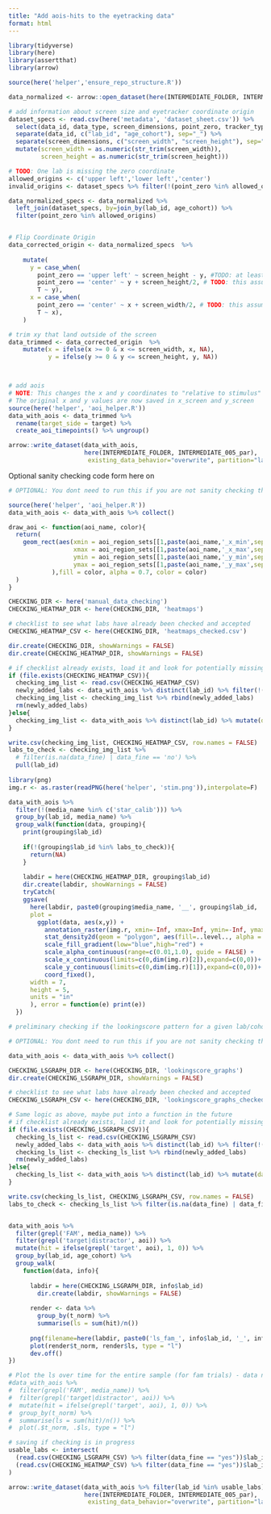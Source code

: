 ```yaml
---
title: "Add aois-hits to the eyetracking data"
format: html
---
```


```r
library(tidyverse)
library(here)
library(assertthat)
library(arrow)

source(here('helper','ensure_repo_structure.R'))
```

```r
data_normalized <- arrow::open_dataset(here(INTERMEDIATE_FOLDER, INTERMEDIATE_004_par), format = "parquet")
```

```r

# add information about screen size and eyetracker coordinate origin
dataset_specs <- read.csv(here('metadata', 'dataset_sheet.csv')) %>%
  select(data_id, data_type, screen_dimensions, point_zero, tracker_type, software_type, sampling_rate) %>%
  separate(data_id, c("lab_id", "age_cohort"), sep="_") %>% 
  separate(screen_dimensions, c("screen_width", "screen_height"), sep=" x ") %>% 
  mutate(screen_width = as.numeric(str_trim(screen_width)),
         screen_height = as.numeric(str_trim(screen_height)))

# TODO: One lab is missing the zero coordinate
allowed_origins <- c('upper left','lower left','center')
invalid_origins <- dataset_specs %>% filter(!(point_zero %in% allowed_origins))

data_normalized_specs <- data_normalized %>% 
  left_join(dataset_specs, by=join_by(lab_id, age_cohort)) %>% 
  filter(point_zero %in% allowed_origins)


# Flip Coordinate Origin
data_corrected_origin <- data_normalized_specs  %>% 
  
    mutate(
      y = case_when(
        point_zero == 'upper left' ~ screen_height - y, #TODO: at least some point zeros are "upper left"
        point_zero == 'center' ~ y + screen_height/2, # TODO: this assumes that up and right are "+" for the eyetracker - check this!
        T ~ y),
      x = case_when(
        point_zero == 'center' ~ x + screen_width/2, # TODO: this assumes that up and right are "+" for the eyetracker - check this!
        T ~ x),
    )

# trim xy that land outside of the screen
data_trimmed <- data_corrected_origin  %>% 
    mutate(x = ifelse(x >= 0 & x <= screen_width, x, NA),
           y = ifelse(y >= 0 & y <= screen_height, y, NA))



# add aois
# NOTE: This changes the x and y coordinates to "relative to stimulus" as opposed to "relative to screen".
# The original x and y values are now saved in x_screen and y_screen
source(here('helper', 'aoi_helper.R'))
data_with_aois <- data_trimmed %>%
  rename(target_side = target) %>%
  create_aoi_timepoints() %>% ungroup()
```

```r
arrow::write_dataset(data_with_aois,
                     here(INTERMEDIATE_FOLDER, INTERMEDIATE_005_par),
                      existing_data_behavior="overwrite", partition="lab_id")
```


Optional sanity checking code form here on

```r
# OPTIONAL: You dont need to run this if you are not sanity checking the data

source(here('helper', 'aoi_helper.R'))
data_with_aois <- data_with_aois %>% collect()

draw_aoi <- function(aoi_name, color){
  return(
    geom_rect(aes(xmin = aoi_region_sets[[1,paste(aoi_name,'_x_min',sep="")]],
                  xmax = aoi_region_sets[[1,paste(aoi_name,'_x_max',sep="")]],
                  ymin = aoi_region_sets[[1,paste(aoi_name,'_y_min',sep="")]],
                  ymax = aoi_region_sets[[1,paste(aoi_name,'_y_max',sep="")]] 
            ),fill = color, alpha = 0.7, color = color)
  )
}

CHECKING_DIR <- here('manual_data_checking')
CHECKING_HEATMAP_DIR <- here(CHECKING_DIR, 'heatmaps')

# checklist to see what labs have already been checked and accepted
CHECKING_HEATMAP_CSV <- here(CHECKING_DIR, 'heatmaps_checked.csv')

dir.create(CHECKING_DIR, showWarnings = FALSE)
dir.create(CHECKING_HEATMAP_DIR, showWarnings = FALSE)

# if checklist already exists, load it and look for potentially missing labs, else create a new one from the data
if (file.exists(CHECKING_HEATMAP_CSV)){
  checking_img_list <- read.csv(CHECKING_HEATMAP_CSV)
  newly_added_labs <- data_with_aois %>% distinct(lab_id) %>% filter(!(lab_id %in% checking_img_list$lab_id)) %>% mutate(data_fine = NA)
  checking_img_list <- checking_img_list %>% rbind(newly_added_labs)
  rm(newly_added_labs)
}else{
  checking_img_list <- data_with_aois %>% distinct(lab_id) %>% mutate(data_fine = NA)
}

write.csv(checking_img_list, CHECKING_HEATMAP_CSV, row.names = FALSE)
labs_to_check <- checking_img_list %>% 
  # filter(is.na(data_fine) | data_fine == 'no') %>% 
  pull(lab_id)
  
library(png)
img.r <- as.raster(readPNG(here('helper', 'stim.png')),interpolate=F)

data_with_aois %>% 
  filter(!(media_name %in% c('star_calib'))) %>% 
  group_by(lab_id, media_name) %>%
  group_walk(function(data, grouping){
    print(grouping$lab_id)
    
    if(!(grouping$lab_id %in% labs_to_check)){
      return(NA)
    }
    
    labdir = here(CHECKING_HEATMAP_DIR, grouping$lab_id)
    dir.create(labdir, showWarnings = FALSE)
    tryCatch(
    ggsave(
      here(labdir, paste0(grouping$media_name, '__', grouping$lab_id, '.png')),
      plot = 
        ggplot(data, aes(x,y)) + 
          annotation_raster(img.r, xmin=-Inf, xmax=Inf, ymin=-Inf, ymax=Inf)+
          stat_density2d(geom = "polygon", aes(fill=..level.., alpha = ..level..), size= 20, bins= 500) + 
          scale_fill_gradient(low="blue",high="red") +
          scale_alpha_continuous(range=c(0.01,1.0), guide = FALSE) +
          scale_x_continuous(limits=c(0,dim(img.r)[2]),expand=c(0,0))+
          scale_y_continuous(limits=c(0,dim(img.r)[1]),expand=c(0,0))+
          coord_fixed(),
      width = 7,
      height = 5,
      units = "in"
      ), error = function(e) print(e))
  })

```


```r
# preliminary checking if the lookingscore pattern for a given lab/cohort looks sensible

# OPTIONAL: You dont need to run this if you are not sanity checking the data

data_with_aois <- data_with_aois %>% collect()

CHECKING_LSGRAPH_DIR <- here(CHECKING_DIR, 'lookingscore_graphs')
dir.create(CHECKING_LSGRAPH_DIR, showWarnings = FALSE)

# checklist to see what labs have already been checked and accepted
CHECKING_LSGRAPH_CSV <- here(CHECKING_DIR, 'lookingscore_graphs_checked.csv')

# Same logic as above, maybe put into a function in the future
# if checklist already exists, laod it and look for potentially missing labs, else create a new one from the data
if (file.exists(CHECKING_LSGRAPH_CSV)){
  checking_ls_list <- read.csv(CHECKING_LSGRAPH_CSV)
  newly_added_labs <- data_with_aois %>% distinct(lab_id) %>% filter(!(lab_id %in% checking_ls_list$lab_id)) %>% mutate(data_fine = NA)
  checking_ls_list <- checking_ls_list %>% rbind(newly_added_labs)
  rm(newly_added_labs)
}else{
  checking_ls_list <- data_with_aois %>% distinct(lab_id) %>% mutate(data_fine = NA)
}

write.csv(checking_ls_list, CHECKING_LSGRAPH_CSV, row.names = FALSE)
labs_to_check <- checking_ls_list %>% filter(is.na(data_fine) | data_fine == 'no') %>% pull(lab_id)


data_with_aois %>% 
  filter(grepl('FAM', media_name)) %>% 
  filter(grepl('target|distractor', aoi)) %>% 
  mutate(hit = ifelse(grepl('target', aoi), 1, 0)) %>%
  group_by(lab_id, age_cohort) %>% 
  group_walk(
    function(data, info){
  
      labdir = here(CHECKING_LSGRAPH_DIR, info$lab_id)
        dir.create(labdir, showWarnings = FALSE)
      
      render <- data %>%
        group_by(t_norm) %>%
        summarise(ls = sum(hit)/n())
      
      png(filename=here(labdir, paste0('ls_fam_', info$lab_id, '_', info$age_cohort,'.png')))
      plot(render$t_norm, render$ls, type = "l")
      dev.off()
})

# Plot the ls over time for the entire sample (for fam trials) - data needs some cleanup right now
#data_with_aois %>% 
#  filter(grepl('FAM', media_name)) %>% 
#  filter(grepl('target|distractor', aoi)) %>% 
#  mutate(hit = ifelse(grepl('target', aoi), 1, 0)) %>% 
#  group_by(t_norm) %>%
#  summarise(ls = sum(hit)/n()) %>% 
#  plot(.$t_norm, .$ls, type = "l")

```

```r
# saving if checking is in progress
usable_labs <- intersect(
  (read.csv(CHECKING_LSGRAPH_CSV) %>% filter(data_fine == "yes"))$lab_id,
  (read.csv(CHECKING_HEATMAP_CSV) %>% filter(data_fine == "yes"))$lab_id
)

arrow::write_dataset(data_with_aois %>% filter(lab_id %in% usable_labs), 
                     here(INTERMEDIATE_FOLDER, INTERMEDIATE_005_par),
                      existing_data_behavior="overwrite", partition="lab_id")

```